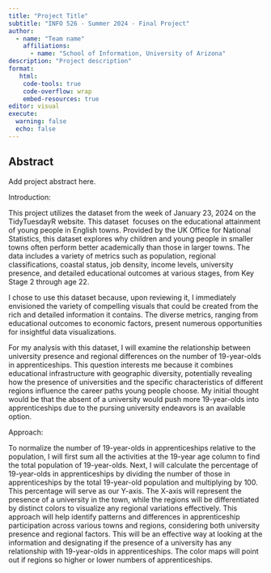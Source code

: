 ```yaml
---
title: "Project Title"
subtitle: "INFO 526 - Summer 2024 - Final Project"
author: 
  - name: "Team name"
    affiliations:
      - name: "School of Information, University of Arizona"
description: "Project description"
format:
   html:
    code-tools: true
    code-overflow: wrap
    embed-resources: true
editor: visual
execute:
  warning: false
  echo: false
---
```


## Abstract

Add project abstract here.

Introduction:

This project utilizes the dataset from the week of January 23, 2024 on the TidyTuesdayR website. This dataset  focuses on the educational attainment of young people in English towns. Provided by the UK Office for National Statistics, this dataset explores why children and young people in smaller towns often perform better academically than those in larger towns. The data includes a variety of metrics such as population, regional classifications, coastal status, job density, income levels, university presence, and detailed educational outcomes at various stages, from Key Stage 2 through age 22.

I chose to use this dataset because, upon reviewing it, I immediately envisioned the variety of compelling visuals that could be created from the rich and detailed information it contains. The diverse metrics, ranging from educational outcomes to economic factors, present numerous opportunities for insightful data visualizations.

For my analysis with this dataset, I will examine the relationship between university presence and regional differences on the number of 19-year-olds in apprenticeships. This question interests me because it combines educational infrastructure with geographic diversity, potentially revealing how the presence of universities and the specific characteristics of different regions influence the career paths young people choose. My initial thought would be that the absent of a university would push more 19-year-olds into apprenticeships due to the pursing university endeavors is an available option.  

Approach:

To normalize the number of 19-year-olds in apprenticeships relative to the population, I will first sum all the activities at the 19-year age column to find the total population of 19-year-olds. Next, I will calculate the percentage of 19-year-olds in apprenticeships by dividing the number of those in apprenticeships by the total 19-year-old population and multiplying by 100. This percentage will serve as our Y-axis. The X-axis will represent the presence of a university in the town, while the regions will be differentiated by distinct colors to visualize any regional variations effectively. This approach will help identify patterns and differences in apprenticeship participation across various towns and regions, considering both university presence and regional factors. This will be an effective way at looking at the information and designating if the presence of a university has any relationship with 19-year-olds in apprenticeships. The color maps will point out if regions so higher or lower numbers of apprenticeships. 
